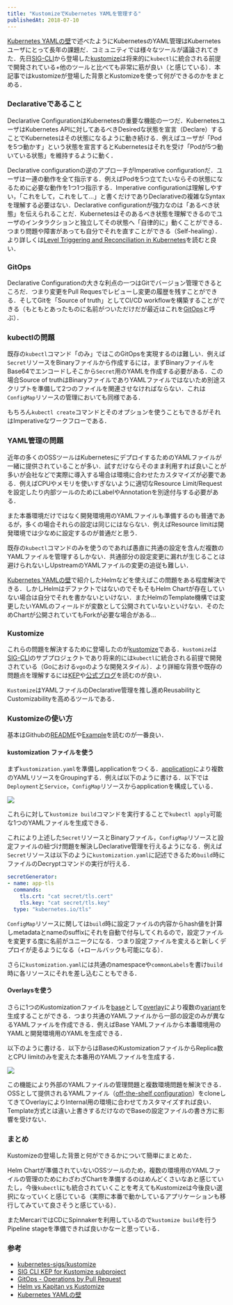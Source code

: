 ```yaml
---
title: "KustomizeでKubernetes YAMLを管理する"
publishedAt: 2018-07-10
---
```


[Kubernetes YAMLの壁](https://deeeet.com/writing/2018/01/10/kubernetes-yaml/)で述べたようにKubernetesのYAML管理はKubernetesユーザにとって長年の課題だ．コミュニティでは様々なツールが議論されてきた．先日[SIG-CLI](https://github.com/kubernetes/community/tree/master/sig-cli)から登場した[kustomize](https://github.com/kubernetes-sigs/kustomize)は将来的に`kubectl`に統合される前提で開発されている+他のツールと比べても非常に筋が良い（と感じている）．本記事ではkustomizeが登場した背景とKustomizeを使って何ができるのかをまとめる．

### Declarativeであること

Declarative ConfigurationはKubernetesの重要な機能の一つだ．KubernetesユーザはKubernetes APIに対してあるべきDesiredな状態を宣言（Declare）することでKubernetesはその状態になるように動き続ける．例えばユーザが「Podを5つ動かす」という状態を宣言するとKubernetesはそれを受け「Podが5つ動いている状態」を維持するように動く．

Declarative configurationの逆のアプローチがImperative configurationだ．ユーザは一連の動作を全て指示する．例えばPodを5つ立てたいならその状態になるために必要な動作を1つ1つ指示する．Imperative configurationは理解しやすい，「これをして，これをして...」と書くだけでありDeclarativeの複雑なSyntaxを理解する必要はない．Declarative configurationが強力なのは「あるべき状態」を伝えられることだ．Kubernetesはそのあるべき状態を理解できるのでユーザのインタラクションと独立してその状態へ「自律的に」動くことができる．つまり問題や障害があっても自分でそれを直すことができる（Self-healing）．より詳しくは[Level Triggering and Reconciliation in Kubernetes](https://hackernoon.com/level-triggering-and-reconciliation-in-kubernetes-1f17fe30333d)を読むと良い．

### GitOps

Declarative Configurationの大きな利点の一つはGitでバージョン管理できるところだ．つまり変更をPull Requesでレビューし変更の履歴を残すことができる．そしてGitを「Source of truth」としてCI/CD workflowを構築することができる（もともとあったものに名前がついただけだが最近はこれを[GitOps](https://www.weave.works/blog/gitops-operations-by-pull-request)と呼ぶ）．

### kubectlの問題

既存の`kubectl`コマンド「のみ」ではこのGitOpsを実現するのは難しい．例えば`Secret`リソースをBinaryファイルから作成するには，まずBinaryファイルをBase64でエンコードしそこから`Secret`用のYAMLを作成する必要がある．この場合Source of truthはBinaryファイルでありYAMLファイルではないため別途スクリプトを準備して2つのファイルを関連させなければならない．これは`ConfigMap`リソースの管理においても同様である．

もちろん`kubectl create`コマンドとそのオプションを使うこともできるがそれはImperativeなワークフローである．

### YAML管理の問題

近年の多くのOSSツールはKubernetesにデプロイするためのYAMLファイルが一緒に提供されていることが多い．試すだけならそのまま利用すれば良いことが多いが会社などで実際に導入する場合は環境に合わせたカスタマイズが必要である．例えばCPUやメモリを使いすぎないように適切なResource Limit/Requestを設定したり内部ツールのためにLabelやAnnotationを別途付与する必要がある．

また本番環境だけではなく開発環境用のYAMLファイルも準備するのも普通であるが，多くの場合それらの設定は同じにはならない．例えばResource limitは開発環境では少なめに設定するのが普通だと思う．

既存の`kubectl`コマンドのみを使うのであれば愚直に共通の設定を含んだ複数のYAMLファイルを管理するしかない．共通部分の設定変更に漏れが生じることは避けられないしUpstreamのYAMLファイルの変更の追従も難しい．

[Kubernetes YAMLの壁](https://deeeet.com/writing/2018/01/10/kubernetes-yaml/)で紹介したHelmなどを使えばこの問題をある程度解決できる．しかしHelmはデファクトではないのでそもそもHelm Chartが存在していない場合は自分でそれを書かないといけない．またHelmのTemplate機構では変更したいYAMLのフィールドが変数として公開されていないといけない．そのためChartが公開されていてもForkが必要な場合がある...

### Kustomize

これらの問題を解決するために登場したのが[kustomize](https://github.com/kubernetes-sigs/kustomize)である．`kustomize`は[SIG-CLI](https://github.com/kubernetes/community/tree/master/sig-cli)のサブプロジェクトであり将来的には`kubectl`に統合される前提で開発されている（Goにおける`vgo`のような開発スタイル）．より詳細な背景や既存の問題点を理解するには[KEP](https://github.com/kubernetes/community/blob/master/keps/sig-cli/0008-kustomize.md)や[公式ブログ](https://kubernetes.io/blog/2018/05/29/introducing-kustomize-template-free-configuration-customization-for-kubernetes/)を読むのが良い．

`Kustomize`はYAMLファイルのDeclarative管理を推し進めReusabilityとCustomizabilityを高めるツールである．

### Kustomizeの使い方

基本はGithubの[README](https://github.com/kubernetes-sigs/kustomize/blob/v1.0.3/README.md)や[Example](https://github.com/kubernetes-sigs/kustomize/tree/v1.0.3/examples)を読むのが一番良い．

#### kustomization ファイルを使う

まず`kustomization.yaml`を準備しapplicationをつくる．[application](https://github.com/kubernetes-sigs/kustomize/blob/v1.0.3/docs/glossary.md#application)により複数のYAMLリソースをGroupingする．例えば以下のように書ける．以下では`Deployment`と`Service`，`ConfigMap`リソースからapplicationを構成している．

![](https://raw.githubusercontent.com/kubernetes-sigs/kustomize/v1.0.3/docs/base.jpg)

これらに対して`kustomize build`コマンドを実行することで`kubectl apply`可能な1つのYAMLファイルを生成できる．

これにより上述した`Secret`リソースとBinaryファイル，`ConfigMap`リソースと設定ファイルの紐づけ問題を解決しDeclarative管理を行えるようになる．例えば`Secret`リソースは以下のように`kustomization.yaml`に記述できるため`build`時にファイルのDecryptコマンドの実行が行える．

```yaml
secretGenerator:
- name: app-tls
  commands:
    tls.crt: "cat secret/tls.cert"
    tls.key: "cat secret/tls.key"
  type: "kubernetes.io/tls"
```

`ConfigMap`リソースに関しては`build`時に設定ファイルの内容からhash値を計算しmetadataとnameのsuffixにそれを自動で付与してくれるので，設定ファイルを変更する度に名前がユニークになる．つまり設定ファイルを変えると新しくデプロイが走るようになる（+ロールバックも可能になる）．

さらに`kustomization.yaml`には共通のnamespaceや`commonLabels`を書け`build`時に各リソースにそれを差し込むこともできる．

#### Overlaysを使う

さらに1つのKustomizationファイルを[base](https://github.com/kubernetes-sigs/kustomize/blob/v1.0.3/docs/glossary.md#base)として[overlay](https://github.com/kubernetes-sigs/kustomize/blob/v1.0.3/docs/glossary.md#overlay)により複数の[variant](https://github.com/kubernetes-sigs/kustomize/blob/v1.0.3/docs/glossary.md#variant)を生成することができる．つまり共通のYAMLファイルから一部の設定のみが異なるYAMLファイルを作成できる．例えばBase YAMLファイルから本番環境用のYAMLと開発環境用のYAMLを生成できる．

以下のように書ける．以下からはBaseのKustomizationファイルからReplica数とCPU limitのみを変えた本番用のYAMLファイルを生成する．

![](https://raw.githubusercontent.com/kubernetes-sigs/kustomize/v1.0.3/docs/overlay.jpg)

この機能により外部のYAMLファイルの管理問題と複数環境問題を解決できる．OSSとして提供されるYAMLファイル（[off-the-shelf configuration](https://github.com/kubernetes-sigs/kustomize/blob/v1.0.3/docs/glossary.md#off-the-shelf-configuration)）をcloneしてきてOverlayによりInternal用の環境に合わせてカスタマイズすれば良い．Template方式とは違い上書きするだけなのでBaseの設定ファイルの書き方に影響を受けない．

### まとめ

Kustomizeの登場した背景と何ができるかについて簡単にまとめた．

Helm Chartが準備されていないOSSツールのため，複数の環境用のYAMLファイルの管理のためにわざわざChartを準備するのはめんどくさいなあと感じていたし，今後`kubectl`にも統合されていくことを考えてもKustomizeは今後良い選択になっていくと感じている（実際に本番で動かしているアプリケーションも移行してみていて良さそうと感じている）．

またMercariではCDにSpinnakerを利用しているので`kustomize build`を行うPipeline stageを準備できれば良いかなーと思っている．


### 参考

- [kubernetes-sigs/kustomize](https://github.com/kubernetes-sigs/kustomize)
- [SIG CLI KEP for Kustomize subproject](https://github.com/kubernetes/community/blob/master/keps/sig-cli/0008-kustomize.md)
- [GitOps - Operations by Pull Request](https://www.weave.works/blog/gitops-operations-by-pull-request)
- [Helm vs Kapitan vs Kustomize](https://medium.com/@splisson/helm-vs-kapitan-vs-kustomize-1c14018faecc)
- [Kubernetes YAMLの壁](https://deeeet.com/writing/2018/01/10/kubernetes-yaml/)
